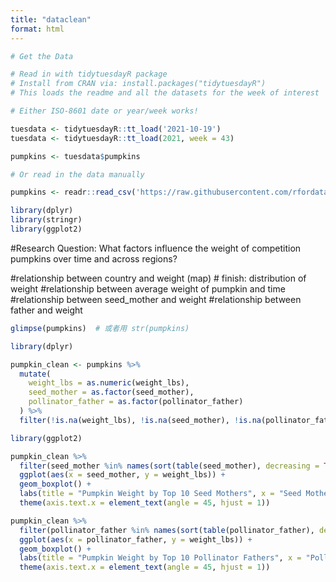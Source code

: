 ```yaml
---
title: "dataclean"
format: html
---
```


```r
# Get the Data

# Read in with tidytuesdayR package 
# Install from CRAN via: install.packages("tidytuesdayR")
# This loads the readme and all the datasets for the week of interest

# Either ISO-8601 date or year/week works!

tuesdata <- tidytuesdayR::tt_load('2021-10-19')
tuesdata <- tidytuesdayR::tt_load(2021, week = 43)

pumpkins <- tuesdata$pumpkins

# Or read in the data manually

pumpkins <- readr::read_csv('https://raw.githubusercontent.com/rfordatascience/tidytuesday/main/data/2021/2021-10-19/pumpkins.csv')

```
```r
library(dplyr)
library(stringr)
library(ggplot2)
```


#Research Question: What factors influence the weight of competition pumpkins over time and across regions?

#relationship between country and weight (map)
# finish: distribution of weight
#relationship between average weight of pumpkin and time
#relationship between seed_mother and weight
#relationship between father and weight 
```r
glimpse(pumpkins)  # 或者用 str(pumpkins)

```


```r
library(dplyr)

pumpkin_clean <- pumpkins %>%
  mutate(
    weight_lbs = as.numeric(weight_lbs),
    seed_mother = as.factor(seed_mother),
    pollinator_father = as.factor(pollinator_father)
  ) %>%
  filter(!is.na(weight_lbs), !is.na(seed_mother), !is.na(pollinator_father))

```

```r
library(ggplot2)

pumpkin_clean %>%
  filter(seed_mother %in% names(sort(table(seed_mother), decreasing = TRUE)[1:10])) %>%
  ggplot(aes(x = seed_mother, y = weight_lbs)) +
  geom_boxplot() +
  labs(title = "Pumpkin Weight by Top 10 Seed Mothers", x = "Seed Mother", y = "Weight (lbs)") +
  theme(axis.text.x = element_text(angle = 45, hjust = 1))

```

```r
pumpkin_clean %>%
  filter(pollinator_father %in% names(sort(table(pollinator_father), decreasing = TRUE)[1:10])) %>%
  ggplot(aes(x = pollinator_father, y = weight_lbs)) +
  geom_boxplot() +
  labs(title = "Pumpkin Weight by Top 10 Pollinator Fathers", x = "Pollinator Father", y = "Weight (lbs)") +
  theme(axis.text.x = element_text(angle = 45, hjust = 1))

```

